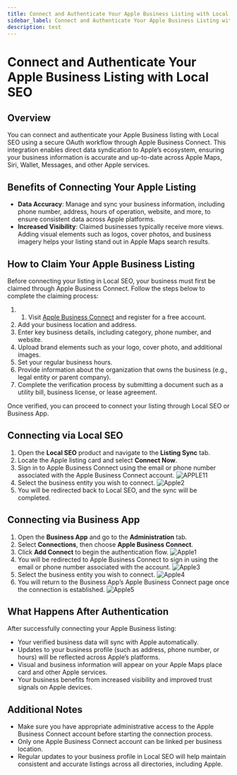 ```yaml
---
title: Connect and Authenticate Your Apple Business Listing with Local SEO 
sidebar_label: Connect and Authenticate Your Apple Business Listing with Local SEO
description: test
---
```

# Connect and Authenticate Your Apple Business Listing with Local SEO

## Overview

You can connect and authenticate your Apple Business listing with Local SEO using a secure OAuth workflow through Apple Business Connect. This integration enables direct data syndication to Apple’s ecosystem, ensuring your business information is accurate and up-to-date across Apple Maps, Siri, Wallet, Messages, and other Apple services.

## Benefits of Connecting Your Apple Listing

- **Data Accuracy**: Manage and sync your business information, including phone number, address, hours of operation, website, and more, to ensure consistent data across Apple platforms.
- **Increased Visibility**: Claimed businesses typically receive more views. Adding visual elements such as logos, cover photos, and business imagery helps your listing stand out in Apple Maps search results.

## How to Claim Your Apple Business Listing

Before connecting your listing in Local SEO, your business must first be claimed through Apple Business Connect. Follow the steps below to complete the claiming process:

1. 1. Visit [Apple Business Connect](https://businessconnect.apple.com/?campaignId=8018) and register for a free account.
2. Add your business location and address.
3. Enter key business details, including category, phone number, and website.
4. Upload brand elements such as your logo, cover photo, and additional images.
5. Set your regular business hours.
6. Provide information about the organization that owns the business (e.g., legal entity or parent company).
7. Complete the verification process by submitting a document such as a utility bill, business license, or lease agreement.

Once verified, you can proceed to connect your listing through Local SEO or Business App.

## Connecting via Local SEO

1. Open the **Local SEO** product and navigate to the **Listing Sync** tab.
2. Locate the Apple listing card and select **Connect Now**.
3. Sign in to Apple Business Connect using the email or phone number associated with the Apple Business Connect account.
![APPLE11](./img/Apple11.png)
4. Select the business entity you wish to connect.
![Apple2](./img/Apple2.png)
5. You will be redirected back to Local SEO, and the sync will be completed.

## Connecting via Business App

1. Open the **Business App** and go to the **Administration** tab.
2. Select **Connections**, then choose **Apple Business Connect**.
3. Click **Add Connect** to begin the authentication flow.
![Apple1](./img/APPLE.png)
4. You will be redirected to Apple Business Connect to sign in using the email or phone number associated with the account.
![Apple3](./img/Apple3.png)
5. Select the business entity you wish to connect.
![Apple4](./img/Apple4.png)
6. You will return to the Business App’s Apple Business Connect page once the connection is established.
![Apple5](./img/Apple5.png)

## What Happens After Authentication

After successfully connecting your Apple Business listing:

- Your verified business data will sync with Apple automatically.
- Updates to your business profile (such as address, phone number, or hours) will be reflected across Apple’s platforms.
- Visual and business information will appear on your Apple Maps place card and other Apple services.
- Your business benefits from increased visibility and improved trust signals on Apple devices.

## Additional Notes

- Make sure you have appropriate administrative access to the Apple Business Connect account before starting the connection process.
- Only one Apple Business Connect account can be linked per business location.
- Regular updates to your business profile in Local SEO will help maintain consistent and accurate listings across all directories, including Apple.
